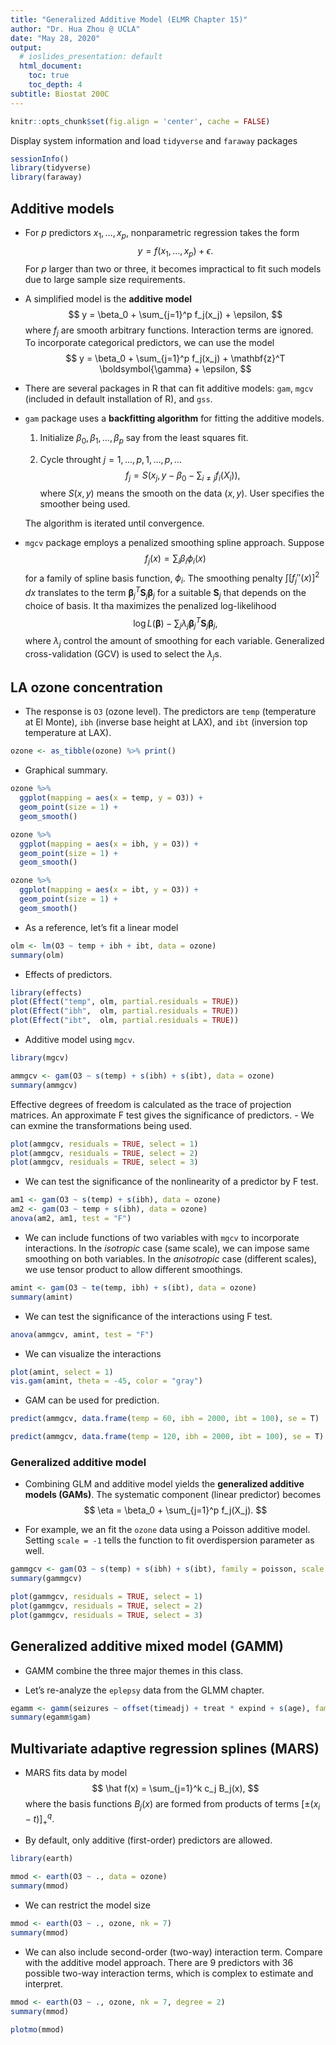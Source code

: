 ```yaml
---
title: "Generalized Additive Model (ELMR Chapter 15)"
author: "Dr. Hua Zhou @ UCLA"
date: "May 28, 2020"
output:
  # ioslides_presentation: default
  html_document:
    toc: true
    toc_depth: 4  
subtitle: Biostat 200C
---
```


```r
knitr::opts_chunk$set(fig.align = 'center', cache = FALSE)
```

Display system information and load `tidyverse` and `faraway` packages
```r
sessionInfo()
library(tidyverse)
library(faraway)
```

## Additive models

- For $p$ predictors $x_1, \ldots, x_p$, nonparametric regression takes the form
$$
y = f(x_1, \ldots, x_p) + \epsilon.
$$
For $p$ larger than two or three, it becomes impractical to fit such models due to large sample size requirements. 

- A simplified model is the **additive model**
$$
y = \beta_0 + \sum_{j=1}^p f_j(x_j) + \epsilon,
$$
where $f_j$ are smooth arbitrary functions. Interaction terms are ignored. To incorporate categorical predictors, we can use the model
$$
y = \beta_0 + \sum_{j=1}^p f_j(x_j) + \mathbf{z}^T \boldsymbol{\gamma} + \epsilon,
$$
- There are several packages in R that can fit additive models: `gam`, `mgcv` (included in default installation of R), and `gss`.

- `gam` package uses a **backfitting algorithm** for fitting the additive models.

    1. Initialize $\beta_0, \beta_1, \ldots, \beta_p$ say from the least squares fit.  
    
    2. Cycle throught $j=1,\ldots,p, 1,\ldots,p,\ldots$
    $$
    f_j = S(x_j, y - \beta_0 - \sum_{i \ne j} f_i(X_i)),
    $$
    where $S(x,y)$ means the smooth on the data $(x, y)$. User specifies the smoother being used. 
    
    The algorithm is iterated until convergence. 

- `mgcv` package employs a penalized smoothing spline approach. Suppose
$$
f_j(x) = \sum_i \beta_i \phi_i(x)
$$
for a family of spline basis function, $\phi_i$. The smoothing penalty $\int [f_j''(x)]^2 \, dx$ translates to the term $\boldsymbol{\beta}_j^T \mathbf{S}_j \boldsymbol{\beta}_j$ for a suitable $\mathbf{S}_j$ that depends on the choice of basis. It tha maximizes the penalized log-likelihood
$$
\log L(\boldsymbol{\beta}) - \sum_j \lambda_j \boldsymbol{\beta}_j^T \mathbf{S}_j \boldsymbol{\beta}_j,
$$
where $\lambda_j$ control the amount of smoothing for each variable. Generalized cross-validation (GCV) is used to select the $\lambda_j$s. 

    
## LA ozone concentration

- The response is `O3` (ozone level). The predictors are `temp` (temperature at El Monte), `ibh` (inverse base height at LAX), and `ibt` (inversion top temperature at LAX). 
```r
ozone <- as_tibble(ozone) %>% print()
```    

- Graphical summary. 
```r
ozone %>%
  ggplot(mapping = aes(x = temp, y = O3)) + 
  geom_point(size = 1) + 
  geom_smooth()
```

```r
ozone %>%
  ggplot(mapping = aes(x = ibh, y = O3)) + 
  geom_point(size = 1) + 
  geom_smooth()
```

```r
ozone %>%
  ggplot(mapping = aes(x = ibt, y = O3)) + 
  geom_point(size = 1) + 
  geom_smooth()
```

- As a reference, let's fit a linear model
```r
olm <- lm(O3 ~ temp + ibh + ibt, data = ozone)
summary(olm)
```

- Effects of predictors. 

```r
library(effects)
plot(Effect("temp", olm, partial.residuals = TRUE))
plot(Effect("ibh",  olm, partial.residuals = TRUE))
plot(Effect("ibt",  olm, partial.residuals = TRUE))
```

- Additive model using `mgcv`.

```r
library(mgcv)

ammgcv <- gam(O3 ~ s(temp) + s(ibh) + s(ibt), data = ozone)
summary(ammgcv)
```
Effective degrees of freedom is calculated as the trace of projection matrices. An approximate F test gives the significance of predictors. 
- We can exmine the transformations being used.

```r
plot(ammgcv, residuals = TRUE, select = 1)
plot(ammgcv, residuals = TRUE, select = 2)
plot(ammgcv, residuals = TRUE, select = 3)
```

- We can test the significance of the nonlinearity of a predictor by F test.

```r
am1 <- gam(O3 ~ s(temp) + s(ibh), data = ozone)
am2 <- gam(O3 ~ temp + s(ibh), data = ozone)
anova(am2, am1, test = "F")
```

- We can include functions of two variables with `mgcv` to incorporate interactions. In the *isotropic* case (same scale), we can impose same smoothing on both variables. In the *anisotropic* case (different scales), we use tensor product to allow different smoothings.

```r
amint <- gam(O3 ~ te(temp, ibh) + s(ibt), data = ozone)
summary(amint)
```

- We can test the significance of the interactions using F test.

```r
anova(ammgcv, amint, test = "F")
```

- We can visualize the interactions

```r
plot(amint, select = 1)
vis.gam(amint, theta = -45, color = "gray")
```

- GAM can be used for prediction.

```r
predict(ammgcv, data.frame(temp = 60, ibh = 2000, ibt = 100), se = T)
```
```r
predict(ammgcv, data.frame(temp = 120, ibh = 2000, ibt = 100), se = T)
```

### Generalized additive model

- Combining GLM and additive model yields the **generalized additive models (GAMs)**. The systematic component (linear predictor) becomes
$$
\eta = \beta_0 + \sum_{j=1}^p f_j(X_j).
$$

- For example, we an fit the `ozone` data using a Poisson additive model. Setting `scale = -1` tells the function to fit overdispersion parameter as well. 

```r
gammgcv <- gam(O3 ~ s(temp) + s(ibh) + s(ibt), family = poisson, scale = -1, data = ozone)
summary(gammgcv)
```

```r
plot(gammgcv, residuals = TRUE, select = 1)
plot(gammgcv, residuals = TRUE, select = 2)
plot(gammgcv, residuals = TRUE, select = 3)
```

## Generalized additive mixed model (GAMM)

- GAMM combine the three major themes in this class. 

- Let's re-analyze the `eplepsy` data from the GLMM chapter. 

```r
egamm <- gamm(seizures ~ offset(timeadj) + treat * expind + s(age), family = poisson, random = list(id = ~1), data = epilepsy,  subset= (id != 49))
summary(egamm$gam)
```

## Multivariate adaptive regression splines (MARS)

- MARS fits data by model
$$
\hat f(x) = \sum_{j=1}^k c_j B_j(x),
$$
where the basis functions $B_j(x)$ are formed from products of terms $[\pm (x_i - t)]_+^q$. 

- By default, only additive (first-order) predictors are allowed. 

```r
library(earth)

mmod <- earth(O3 ~ ., data = ozone)
summary(mmod)
```

- We can restrict the model size
```r
mmod <- earth(O3 ~ ., ozone, nk = 7)
summary(mmod)
```

- We can also include second-order (two-way) interaction term. Compare with the additive model approach. There are 9 predictors with 36 possible two-way interaction terms, which is complex to estimate and interpret. 

```r
mmod <- earth(O3 ~ ., ozone, nk = 7, degree = 2)
summary(mmod)
```

```r
plotmo(mmod)
```
